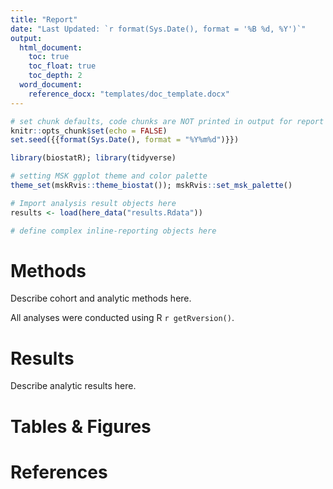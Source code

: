 ```yaml
---
title: "Report"
date: "Last Updated: `r format(Sys.Date(), format = '%B %d, %Y')`"
output:
  html_document:
    toc: true
    toc_float: true
    toc_depth: 2
  word_document:
    reference_docx: "templates/doc_template.docx"
---
```


<!-- YAML options for both HTML and Word documents are given here. Delete output type not being used. -->

```r
# set chunk defaults, code chunks are NOT printed in output for report
knitr::opts_chunk$set(echo = FALSE)
set.seed({{format(Sys.Date(), format = "%Y%m%d")}})
```

```r
library(biostatR); library(tidyverse)

# setting MSK ggplot theme and color palette
theme_set(mskRvis::theme_biostat()); mskRvis::set_msk_palette()

# Import analysis result objects here
results <- load(here_data("results.Rdata"))
```

```r
# define complex inline-reporting objects here
```

# Methods

Describe cohort and analytic methods here.

All analyses were conducted using R `r getRversion()`.

# Results

Describe analytic results here.

# Tables & Figures

# References
